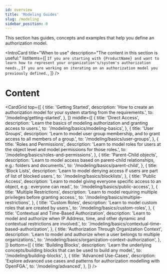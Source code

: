 ```yaml
---
id: overview
title: 'Modeling Guides'
slug: /modeling
sidebar_position: 0
---
```



<DocumentationNotice />

This section has guides, concepts and examples that help you define an authorization model.

<IntroCard
  title="When to use"
  description="The content in this section is useful:"
  listItems={[
    `If you are starting with {ProductName} and want to learn how to represent your organization's/system's authorization needs.`,
    `If you are working on iterating on an authorization model you previously defined.`,
  ]}
/>

# Content

<CardGrid
  top={[
    {
      title: 'Getting Started',
      description: 'How to create an authorization model for your system starting from the requirements.',
      to: '/modeling/getting-started',
    },
  ]}
  middle={[
    {
      title: 'Direct Access',
      description: 'Learn the basics of modeling authorization and granting access to users.',
      to: '/modeling/basics/modeling-basics',
    },
    {
      title: 'User Groups',
      description: 'Learn to model user group membership, and to grant access to all members of a group.',
      to: '/modeling/basics/user-groups',
    },
    {
      title: 'Roles and Permissions',
      description: 'Learn to model roles for users at the object level and model permissions for those roles.',
      to: '/modeling/basics/roles-and-permissions',
    },
    {
      title: 'Parent-Child objects',
      description: 'Learn to model access based on parent-child relationships, e.g.: folders and documents.',
      to: '/modeling/basics/parent-child',
    },
    {
      title: 'Block Lists',
      description: 'Learn to model denying access if users are part of list of blocked users.',
      to: '/modeling/basics/blocklists',
    },
    {
      title: 'Public Access',
      description: 'Learn to model giving everyone specific access to an object, e.g.: everyone can read.',
      to: '/modeling/basics/public-access',
    },
    {
      title: 'Multiple Restrictions',
      description: 'Learn to model requiring multiple privileges before granting access.',
      to: '/modeling/basics/multiple-restrictions',
    },
    {
      title: 'Custom Roles',
      description: 'Learn to model custom roles that are created by users.',
      to: '/modeling/basics/custom-roles',
    },
    {
      title: 'Contextual and Time-Based Authorization',
      description:
        'Learn to model and authorize when IP Address, time, and other dynamic and contextual restrictions are involved.',
      to: '/modeling/basics/contextual-time-based-authorization',
    },
    {
      title: 'Authorization Through Organization Context',
      description: 'Learn to model and authorize when a user belongs to multiple organizations.',
      to: '/modeling/basics/organization-context-authorization',
    },
  ]}
  bottom={[
    {
      title: 'Building Blocks',
      description: 'Learn the underlying concepts/building blocks that can be used to build any model.',
      to: '/modeling/building-blocks',
    },
    {
      title: 'Advanced Use-Cases',
      description: 'Explore advanced use cases and patterns for authorization modelling with OpenFGA.',
      to: '/modeling/advanced',
    },
  ]}
/>
